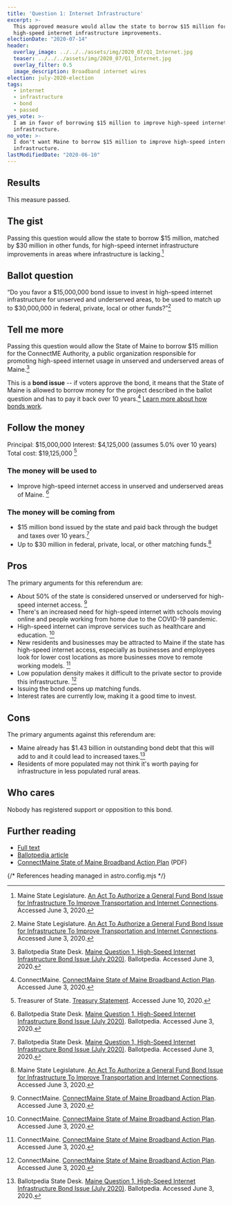 ```yaml
---
title: 'Question 1: Internet Infrastructure'
excerpt: >-
  This approved measure would allow the state to borrow $15 million for
  high-speed internet infrastructure improvements.
electionDate: "2020-07-14"
header:
  overlay_image: ../../../assets/img/2020_07/Q1_Internet.jpg
  teaser: ../../../assets/img/2020_07/Q1_Internet.jpg
  overlay_filter: 0.5
  image_description: Broadband internet wires
election: july-2020-election
tags:
  - internet
  - infrastructure
  - bond
  - passed
yes_vote: >-
  I am in favor of borrowing $15 million to improve high-speed internet
  infrastructure.
no_vote: >-
  I don't want Maine to borrow $15 million to improve high-speed internet
  infrastructure.
lastModifiedDate: "2020-06-10"
---
```


## Results

This measure passed.

## The gist

Passing this question would allow the state to borrow $15 million, matched by $30 million in other funds, for high-speed internet infrastructure improvements in areas where infrastructure is lacking.[^1]

## Ballot question

“Do you favor a $15,000,000 bond issue to invest in high-speed internet infrastructure for unserved and underserved areas, to be used to match up to $30,000,000 in federal, private, local or other funds?”[^1]

<YesNoTable yesContent={frontmatter.yes_vote} noContent={frontmatter.no_vote} />

## Tell me more

Passing this question would allow the State of Maine to borrow $15 million for the ConnectME Authority, a public organization responsible for promoting high-speed internet usage in unserved and underserved areas of Maine.[^2]

This is a **bond issue** -- if voters approve the bond, it means that the State of Maine is allowed to borrow money for the project described in the ballot question and has to pay it back over 10 years.[^3] [Learn more about how bonds work](/bonds/).

## Follow the money

Principal: $15,000,000
Interest: $4,125,000 (assumes 5.0% over 10 years)
Total cost: $19,125,000 [^4]

### The money will be used to

- Improve high-speed internet access in unserved and underserved areas of Maine. [^2]

### The money will be coming from

- $15 million bond issued by the state and paid back through the budget and taxes over 10 years.[^2]
- Up to $30 million in federal, private, local, or other matching funds.[^1]

## Pros

The primary arguments for this referendum are:

- About 50% of the state is considered unserved or underserved for high-speed internet access. [^3]
- There's an increased need for high-speed internet with schools moving online and people working from home due to the COVID-19 pandemic.
- High-speed internet can improve services such as healthcare and education. [^3]
- New residents and businesses may be attracted to Maine if the state has high-speed internet access, especially as businesses and employees look for lower cost locations as more businesses move to remote working models. [^3]
- Low population density makes it difficult to the private sector to provide this infrastructure. [^3]
- Issuing the bond opens up matching funds.
- Interest rates are currently low, making it a good time to invest.

## Cons

The primary arguments against this referendum are:

- Maine already has $1.43 billion in outstanding bond debt that this will add to and it could lead to increased taxes.[^2]
- Residents of more populated may not think it's worth paying for infrastructure in less populated rural areas.

## Who cares

Nobody has registered support or opposition to this bond.

## Further reading

- [Full text](https://legislature.maine.gov/legis/bills/bills_129th/chapters/PUBLIC673.asp)
- [Ballotpedia article](<https://ballotpedia.org/Maine_Question_1,_High-Speed_Internet_Infrastructure_Bond_Issue_(July_2020)>)
- [ConnectMaine State of Maine Broadband Action Plan](https://www.maine.gov/connectme/sites/maine.gov.connectme/files/inline-files/State%20of%20Maine%20-%20Statewide%20Broadband%20Action%20Plan%202020_1.pdf) (PDF)

{/* References heading managed in astro.config.mjs */}
[^1]: Maine State Legislature. [An Act To Authorize a General Fund Bond Issue for Infrastructure To Improve Transportation and Internet Connections](https://legislature.maine.gov/legis/bills/bills_129th/chapters/PUBLIC673.asp). Accessed June 3, 2020.
[^2]: Ballotpedia State Desk. [Maine Question 1, High-Speed Internet Infrastructure Bond Issue (July 2020)](<https://ballotpedia.org/Maine_Question_1,_High-Speed_Internet_Infrastructure_Bond_Issue_(July_2020)>). Ballotpedia. Accessed June 3, 2020.
[^3]: ConnectMaine. [ConnectMaine State of Maine Broadband Action Plan](https://www.maine.gov/connectme/sites/maine.gov.connectme/files/inline-files/State%20of%20Maine%20-%20Statewide%20Broadband%20Action%20Plan%202020_1.pdf). Accessed June 3, 2020.
[^4]: Treasurer of State. [Treasury Statement](https://www.maine.gov/sos/cec/elec/upcoming/pdf/treasstatement2020.pdf). Accessed June 10, 2020.
